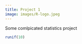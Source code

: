 ```yaml
---
title: Project 1
image: images/R-logo.jpeg
---
```



Some comlpicated statistics project


```r
runif(10)
```